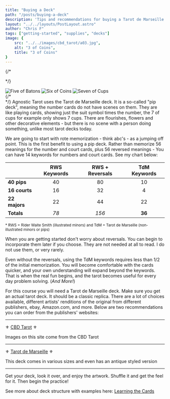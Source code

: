 ```yaml
---
title: "Buying a Deck"
path: "/posts/buying-a-deck"
description: 'Tips and recommendations for buying a Tarot de Marseille deck.'
layout: "../../layouts/PostLayout.astro"
author: "Chris F"
tags: ["getting-started", "supplies", "decks"]
image: {
    src: "../../images/cbd_tarot/a03.jpg",
    alt: "3 of Coins",
    title: "3 of Coins"
}
---
```



{/* <div class="hero"> */}
<div class="card-row">

<img src={fiveBatons.src} alt="Five of Batons" class="hidden" title="Five of Batons"/>
<img src={sixCoins.src} alt="Six of Coins" class="hidden" title="Six of Coins"/>
<img src={sevenCups.src} alt="Seven of Cups" title="Seven of Cups" />

</div>
{/* </div> */}
Agnostic Tarot uses the Tarot de Marseille deck. It is a so-called "pip deck", meaning the number cards do not have scenes on them. They are like playing cards, showing just the suit symbol times the number, the 7 of cups for example only shows 7 cups. There are flourishes, flowers and other decorative elements - but there is no scene with a person doing something, unlike most tarot decks today.

We are going to start with rote memorization - think abc's - as a jumping off point. This is the first benefit to using a pip deck. Rather than memorize 56 meanings for the number and court cards, plus 56 reversed meanings - You can have 14 keywords for numbers and court cards. See my chart below:


|           | RWS Keywords | RWS + Reversals | TdM Keywords |
| --------- | :----------: | :-------------: | :----------: |
| **40 pips**   | 40           | 80              | 10           |
| **16 courts** | 16           | 32              | 4            |
| **22 majors** | 22           | 44              | 22           |
| **Totals**    | *78*       | *156*             | **36**       |

<small>* RWS = Rider Waite Smith (illustrated minors) and TdM = Tarot de Marseille (non-illustrated minors or pips)</small>


When you are getting started don't worry about reversals. You can begin to incorporate them later if you choose. They are not needed at all to read. I do not use them, or very rarely.

Even without the reversals, using the TdM keywords requires less than 1/2 of the initial memorization. You will become comfortable with the cards quicker, and your own understanding will expand beyond the keywords. That is when the real fun begins, and the tarot becomes useful for every day problem solving. (_And More!_)

For this course you will need a Tarot de Marseille deck. Make sure you get an actual tarot deck. It should be a classic replica. There are a lot of choices available, different artists' renditions of the original from different publishers, ebay, Amazon.com, and more.  Below are two recommendations you can order from the publishers' websites:

---

&#9884;
<a href="https://www.usgamesinc.com/cbd-tarot-de-marseille.html" target="_blank">CBD Tarot</a> 
&#9884;

<p>Images on this site come from the CBD Tarot</p>

---

&#9884;
<a href="https://www.llewellyn.com/product.php?ean=9780738773063" target="_blank">Tarot de Marseille</a>
&#9884;
<p>This deck comes in various sizes and even has an antique styled version</p>

---


Get your deck, look it over, and enjoy the artwork. Shuffle it and get the feel for it. Then begin the practice!

See more about deck structure with examples here: [Learning the Cards](/posts/learning-the-cards)
